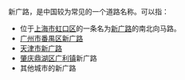 新广路，是中国较为常见的一个道路名称。可以指：
* 位于[[上海市|上海市]][[虹口区|虹口区]]的一条名为[[新广路_(上海)|新广路]]的南北向马路。
* [[广州市|广州市]][[番禺区|番禺区]][[新广路_(广州)|新广路]]
* [[天津市|天津市]][[新广路_(天津)|新广路]]
* [[肇庆|肇庆]][[鼎湖区|鼎湖区]][[广利镇|广利镇]]新广路
*其他城市的新广路

{{disambig|Cat=街道名消歧义}}